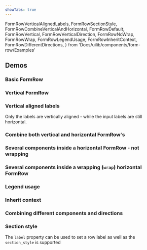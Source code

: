 ```yaml
---
showTabs: true
---
```


  FormRowVerticalAlignedLabels,
  FormRowSectionStyle,
  FormRowCombineVerticalAndHorizontal,
  FormRowDefault,
  FormRowVertical,
  FormRowVerticalDirection,
  FormRowNoWrap,
  FormRowWrap,
  FormRowLegendUsage,
  FormRowInheritContext,
  FormRowDifferentDirections,
} from 'Docs/uilib/components/form-row/Examples'

## Demos

### Basic FormRow

<FormRowDefault />

### Vertical FormRow

<FormRowVertical />

### Vertical aligned labels

Only the labels are vertically aligned - while the input labels are still horizontal.

<FormRowVerticalAlignedLabels />

### Combine both vertical and horizontal FormRow's

<FormRowCombineVerticalAndHorizontal />

### Several components inside a horizontal FormRow - not wrapping

<FormRowNoWrap />

### Several components inside a wrapping (`wrap`) horizontal FormRow

<FormRowWrap />

### Legend usage

<FormRowLegendUsage />

### Inherit context

<FormRowInheritContext />

### Combining different components and directions

<FormRowDifferentDirections />

### Section style

The `label` property can be used to set a row label as well as the `section_style` is supported

<FormRowSectionStyle />

<VisualTest>
  <FormRowVisualTests />
</VisualTest>
